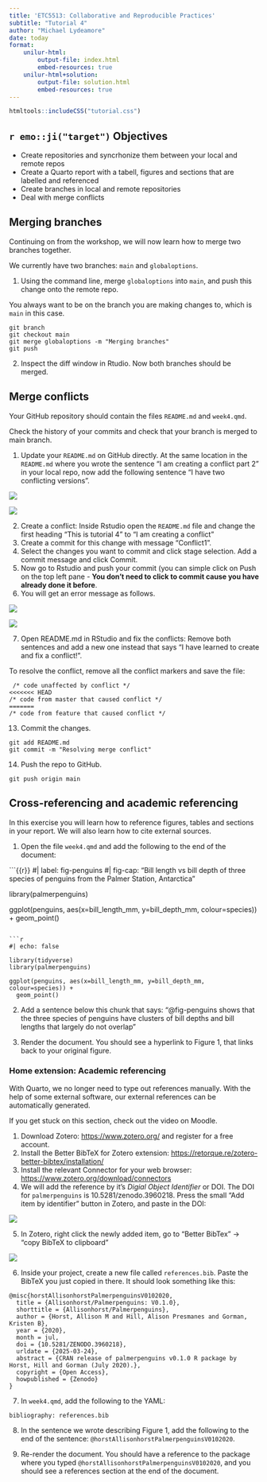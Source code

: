 ```yaml
---
title: 'ETC5513: Collaborative and Reproducible Practices'
subtitle: "Tutorial 4"
author: "Michael Lydeamore"
date: today
format:
    unilur-html:
        output-file: index.html
        embed-resources: true
    unilur-html+solution:
        output-file: solution.html
        embed-resources: true
---
```



```r
htmltools::includeCSS("tutorial.css")
```


## `r emo::ji("target")` Objectives

* Create repositories and syncrhonize them between your local and remote repos
* Create a Quarto report with a tabell, figures and sections that are labelled and referenced
* Create branches in local and remote repositories
* Deal with merge conflicts

## Merging branches

Continuing on from the workshop, we will now learn how to merge two branches together.

We currently have two branches: `main` and `globaloptions`.

1. Using the command line, merge `globaloptions` into `main`, and push this change onto the remote repo.

::: {.callout-tip}
You always want to be on the branch you are making changes to, which is `main` in this case.
:::

::: {.unilur-solution}
```
git branch
git checkout main
git merge globaloptions -m "Merging branches"
git push
```
:::

2. Inspect the diff window in Rtudio. Now both branches should be merged.

## Merge conflicts

Your GitHub repository should contain the files `README.md` and `week4.qmd`.

::: {.callout-caution}
Check the history of your commits  and check that your branch is merged to main branch.
:::

1. Update your `README.md`  on GitHub directly. At the same location in the `README.md`  where you wrote the sentence "I am creating a conflict part 2" in your local repo, now add the following sentence "I have two conflicting versions". 

![](../images/editinggithub.png){fig-align="center"}

![](../images/Commit_github.png){fig-align="center"}

2. Create a conflict: Inside Rstudio open the `README.md` file and change the first heading "This is tutorial 4" to  "I am creating a conflict" 
3. Create a commit for this change with message "Conflict1".
4. Select the changes you want to commit and click stage selection. Add a commit message and click Commit.
5. Now go to Rstudio  and push your commit (you can simple click on Push on the top left pane - **You don't need to click to commit cause you have already done it before**.
6. You will get an error message as follows.

![](../images/error.png){fig-align="center"}

![](../images/Commit_github.png){fig-align="center"}

7. Open README.md in RStudio and fix the conflicts: Remove both sentences and add a new one instead that says "I have learned to create and fix a conflict!".

::: {.unilur-solution}
To resolve the conflict, remove all the conflict markers and save the file:

```
 /* code unaffected by conflict */
<<<<<<< HEAD
/* code from master that caused conflict */
=======
/* code from feature that caused conflict */
```
:::


13. Commit the changes.

::: {.unilur-solution}
```
git add README.md
git commit -m "Resolving merge conflict"
```
:::


14. Push the repo to GitHub.

::: {.unilur-solution}
`git push origin main`
:::

## Cross-referencing and academic referencing

In this exercise you will learn how to reference figures, tables and sections in your report. We will also learn how to cite external sources.

1. Open the file `week4.qmd` and add the following to the end of the document:

```{{r}}
#| label: fig-penguins
#| fig-cap: "Bill length vs bill depth of three species of penguins from the Palmer Station, Antarctica"

library(palmerpenguins)

ggplot(penguins, aes(x=bill_length_mm, y=bill_depth_mm, colour=species)) +
  geom_point()
```

```r
#| echo: false

library(tidyverse)
library(palmerpenguins)

ggplot(penguins, aes(x=bill_length_mm, y=bill_depth_mm, colour=species)) +
  geom_point()
```

2. Add a sentence below this chunk that says: "@fig-penguins shows that the three species of penguins have clusters of bill depths and bill lengths that largely do not overlap"

3. Render the document. You should see a hyperlink to Figure 1, that links back to your original figure.

### Home extension: Academic referencing

With Quarto, we no longer need to type out references manually. With the help of some external software, our external references can be automatically generated.

::: {.callout-tip}
If you get stuck on this section, check out the video on Moodle.
:::


1. Download Zotero: <https://www.zotero.org/> and register for a free account.
2. Install the Better BibTeX for Zotero extension: <https://retorque.re/zotero-better-bibtex/installation/>
3. Install the relevant Connector for your web browser: <https://www.zotero.org/download/connectors>
4. We will add the reference by it's _Digial Object Identifier_ or DOI. The DOI for `palmerpenguins` is 10.5281/zenodo.3960218. Press the small "Add item by identifier" button in Zotero, and paste in the DOI:

![](../images/add_object.png){fig-align="center"}

5. In Zotero, right click the newly added item, go to "Better BibTex" -> "copy BibTeX to clipboard"

![](../images/copy-bibtex.png){fig-align="center"}


6. Inside your project, create a new file called `references.bib`. Paste the BibTeX you just copied in there. It should look something like this:

```
@misc{horstAllisonhorstPalmerpenguinsV0102020,
  title = {Allisonhorst/Palmerpenguins: V0.1.0},
  shorttitle = {Allisonhorst/Palmerpenguins},
  author = {Horst, Allison M and Hill, Alison Presmanes and Gorman, Kristen B},
  year = {2020},
  month = jul,
  doi = {10.5281/ZENODO.3960218},
  urldate = {2025-03-24},
  abstract = {CRAN release of palmerpenguins v0.1.0 R package by Horst, Hill and Gorman (July 2020).},
  copyright = {Open Access},
  howpublished = {Zenodo}
}
```

7. In `week4.qmd`, add the following to the YAML:

```
bibliography: references.bib
```

8. In the sentence we wrote describing Figure 1, add the following to the end of the sentence: `@horstAllisonhorstPalmerpenguinsV0102020`.

9. Re-render the document. You should have a reference to the package where you typed `@horstAllisonhorstPalmerpenguinsV0102020`, and you should see a references section at the end of the document.